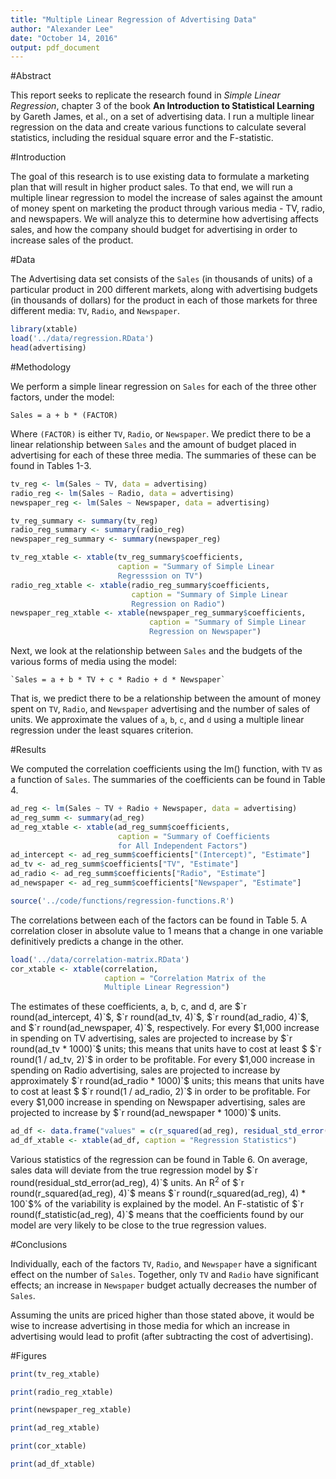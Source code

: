 ```yaml
---
title: "Multiple Linear Regression of Advertising Data"
author: "Alexander Lee"
date: "October 14, 2016"
output: pdf_document
---
```


#Abstract

This report seeks to replicate the research found in *Simple Linear Regression*, chapter 3 of the book **An Introduction to Statistical Learning** by Gareth James, et al., on a set of advertising data. I run a multiple linear regression on the data and create various functions to calculate several statistics, including the residual square error and the F-statistic.

#Introduction

The goal of this research is to use existing data to formulate a marketing plan that will result in higher product sales. To that end, we will run a multiple linear regression to model the increase of sales against the amount of money spent on marketing the product through various media - TV, radio, and newspapers. We will analyze this to determine how advertising affects sales, and how the company should budget for advertising in order to increase sales of the product.

#Data

The Advertising data set consists of the `Sales` (in thousands of units) of a particular product in 200 different markets, along with advertising budgets (in thousands of dollars) for the product in each of those markets for three different media: `TV`, `Radio`, and `Newspaper`. 

```r
library(xtable)
load('../data/regression.RData')
head(advertising)
```

#Methodology

We perform a simple linear regression on `Sales` for each of the three other factors, under the model:

`Sales = a + b * (FACTOR)`

Where `(FACTOR)` is either `TV`, `Radio`, or `Newspaper`. We predict there to be a linear relationship between `Sales` and the amount of budget placed in advertising for each of these three media. The summaries of these can be found in Tables 1-3.

```r
tv_reg <- lm(Sales ~ TV, data = advertising)
radio_reg <- lm(Sales ~ Radio, data = advertising)
newspaper_reg <- lm(Sales ~ Newspaper, data = advertising)

tv_reg_summary <- summary(tv_reg)
radio_reg_summary <- summary(radio_reg)
newspaper_reg_summary <- summary(newspaper_reg)

tv_reg_xtable <- xtable(tv_reg_summary$coefficients,
                        caption = "Summary of Simple Linear
                        Regresssion on TV")
radio_reg_xtable <- xtable(radio_reg_summary$coefficients,
                           caption = "Summary of Simple Linear
                           Regression on Radio")
newspaper_reg_xtable <- xtable(newspaper_reg_summary$coefficients,
                               caption = "Summary of Simple Linear
                               Regression on Newspaper")
```


Next, we look at the relationship between `Sales` and the budgets of the various forms of media using the model:

    `Sales = a + b * TV + c * Radio + d * Newspaper`

That is, we predict there to be a relationship between the amount of money spent on `TV`, `Radio`, and `Newspaper` advertising and the number of sales of units. We approximate the values of `a`, `b`, `c`, and `d` using a multiple linear regression under the least squares criterion.

#Results

We computed the correlation coefficients using the lm() function, with `TV` as a function of `Sales`. The summaries of the coefficients can be found in Table 4.

```r
ad_reg <- lm(Sales ~ TV + Radio + Newspaper, data = advertising)
ad_reg_summ <- summary(ad_reg)
ad_reg_xtable <- xtable(ad_reg_summ$coefficients,
                        caption = "Summary of Coefficients
                        for All Independent Factors")
ad_intercept <- ad_reg_summ$coefficients["(Intercept)", "Estimate"]
ad_tv <- ad_reg_summ$coefficients["TV", "Estimate"]
ad_radio <- ad_reg_summ$coefficients["Radio", "Estimate"]
ad_newspaper <- ad_reg_summ$coefficients["Newspaper", "Estimate"]

source('../code/functions/regression-functions.R')
```


The correlations between each of the factors can be found in Table 5. A correlation closer in absolute value to 1 means that a change in one variable definitively predicts a change in the other.

```r
load('../data/correlation-matrix.RData')
cor_xtable <- xtable(correlation, 
                     caption = "Correlation Matrix of the
                     Multiple Linear Regression")
```



The estimates of these coefficients, a, b, c, and d, are $`r round(ad_intercept, 4)`$, $`r round(ad_tv, 4)`$, $`r round(ad_radio, 4)`$, and $`r round(ad_newspaper, 4)`$, respectively. For every $1,000 increase in spending on TV advertising, sales are projected to increase by $`r round(ad_tv * 1000)`$ units; this means that units have to cost at least $ $`r round(1 / ad_tv, 2)`$ in order to be profitable. For every $1,000 increase in spending on Radio advertising, sales are projected to increase by approximately $`r round(ad_radio * 1000)`$ units; this means that units have to cost at least $ $`r round(1 / ad_radio, 2)`$ in order to be profitable. For every $1,000 increase in spending on Newspaper advertising, sales are projected to increase by $`r round(ad_newspaper * 1000)`$ units. 


```r
ad_df <- data.frame("values" = c(r_squared(ad_reg), residual_std_error(ad_reg), f_statistic(ad_reg)),row.names = c("R^2", "RSE", "F-statistic"))
ad_df_xtable <- xtable(ad_df, caption = "Regression Statistics")
```



Various statistics of the regression can be found in Table 6. On average, sales data will deviate from the true regression model by $`r round(residual_std_error(ad_reg), 4)`$ units. An R^2^ of $`r round(r_squared(ad_reg), 4)`$ means $`r round(r_squared(ad_reg), 4) * 100`$% of the variability is explained by the model. An F-statistic of $`r round(f_statistic(ad_reg), 4)`$ means that the coefficients found by our model are very likely to be close to the true regression values.



#Conclusions

Individually, each of the factors `TV`, `Radio`, and `Newspaper` have a significant effect on the number of `Sales`. Together, only `TV` and `Radio` have significant effects; an increase in `Newspaper` budget actually decreases the number of `Sales`.

Assuming the units are priced higher than those stated above, it would be wise to increase advertising in those media for which an increase in advertising would lead to profit (after subtracting the cost of advertising). 

#Figures

```r
print(tv_reg_xtable)
```
```r
print(radio_reg_xtable)
```
```r
print(newspaper_reg_xtable)
```
```r
print(ad_reg_xtable)
```
```r
print(cor_xtable)
```
```r
print(ad_df_xtable)
```